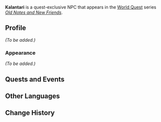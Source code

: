 {{Meta
<!-- Remove this template after adding the missing info -->
|missing_NPC_profile  = yes
}}
{{Character Infobox
|type             = Quest NPC
|image            = NPC Kalantari.png
|realname         = <!-- Optional, if different from in-game name -->
|deceased         = <!-- Past (for deceased prior to events of the game) or free response -->
|region           = Sumeru
|location         = Sumeru
|affiliation      = Vahumana
|title            = 

|ancestry         = <!-- Clan/family -->
|father           = 
|mother           = 
|spouse           = 
|sibling          = 
|child            = 
|relative         = 

|voiceEN          = 
|voiceCN          = 
|voiceJP          = 
|dialoguereward   = 
}}
'''Kalantari''' is a quest-exclusive NPC that appears in the [[World Quest]] series ''[[Old Notes and New Friends]]''.
<!--
==Location==
{{subst:#tag:gallery|
NPC Location {{subst:PAGENAME}}.png{{subst:!}}{{subst:PAGENAME}}'s location
NPC Location {{subst:PAGENAME}} Context.png{{subst:!}}Additional context
|captionalign=center
}}
-->
==Profile==
<!--Detailed story/lore information goes here.-->
''(To be added.)''

===Appearance===
<!--Keep appearance section short and concise. Limit to 2 paragraphs with 3-4 sentences each.-->
''(To be added.)''

==Quests and Events==
{{Quests and Events}}
<!--
==Idle Quotes==
{{Dialogue Start}}
: {{DIcon|Idle}} {{Tx}}
:: {{A|VO {{subst:PAGENAME}} 01.ogg}} "{{Tx}}"
{{Dialogue End}}

==Dialogue==
{{Dialogue Start}}
:'''{{subst:PAGENAME}}:'''
:{{DIcon}}
{{Dialogue End}}
<!--
==Event Dialogue==
===Event Name===
{{Dialogue Start}}
:'''{{subst:PAGENAME}}:'''
{{Dialogue End}}

==Trivia==
* 
-->
==Other Languages==
{{Other Languages
|default_hidden = 1
|en      = Kalantari
|zhs     = 卡兰塔里
|zhs_rm  = Kǎlántǎlǐ
|zht     = 卡蘭塔里
|zht_rm  = Kǎlántǎlǐ
|ja      = カランタリ
|ja_rm   = Karantari
|ko      = 칼란타리
|es      = Kalantari
|fr      = Kalantari
|ru      = Калантари
|th      = Kalantari
|vi      = Kalantari
|de      = Kalantari
|id      = Kalantari
|pt      = Kalantari
|tr      = Kalantari
|it      = Kalantari
}}

==Change History==
{{Change History|3.1}}
<!--
==References==
{{Reflist}}
-->